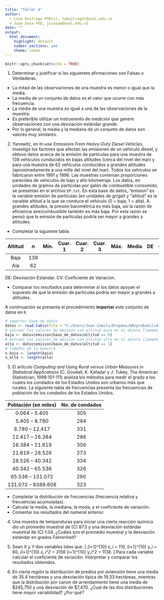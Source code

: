 ---
title: "Taller 4"
author: 
  - Lina Buitrago PhD(c), labuitragor@unal.edu.co
  - Juan Sosa PhD, jcsosam@unal.edu.co
date: ""
output:
  html_document:
    highlight: default
    number_sections: yes
    theme: cosmo
---


```{r setup, include=FALSE}
knitr::opts_chunk$set(echo = TRUE)
```

1. Determinar y justificar si las siguientes afirmaciones son Falsas o Verdaderas.

- La mitad de las observaciones de una muestra es menor o igual que la media. 
- La media   de un conjunto de datos es el valor que ocurre con más frecuencia.
- La media   de una muestra es igual a una de las observaciones de la muestra.
- Es preferible utilizar un instrumento de medición que genere observaciones con una desviación estándar grande.
- Por lo general, la media y la mediana de un conjunto de datos son valores muy similares.

2. Yanowitz, en *In-use Emissions From Heavy-Duty Diesel Vehicles*, investigó los factores que afectan las emisiones de un vehículo diesel, y obtuvo datos acerca de la emisión de partículas para una muestra de 138 vehículos conducidos en bajas altitudes (cerca del nivel del mar) y para una muestra de 62 vehículos conducidos a grandes altitudes (aproximadamente a una milla del nivel del mar). Todos los vehículos se fabricaron entre 1991 y 1996. Las muestras contenían proporciones parecidas de vehículos de bajo y alto kilometraje. Los datos, en unidades de gramos de partículas por galón de combustible consumido, se presentan en el archivo `EP.txt`. En esta base de datos, "emision" es la variable emisión de partículas (en unidades de gr/gal) y "altitud" es la varaible altitud a la que se conduce el vehículo (0 = baja; 1 = alta). A grandes altitudes, la presión barométrica es más baja, así la razón de eficiencia aire/combustible también es más baja. Por esta razón se pensó que la emisión de partículas podría ser mayor a grandes a altitudes.

- Completar la siguiente tabla:

| Altitud | $n$ | Mín. | Cuar. 1 | Cuar. 2 | Cuar. 3 | Máx. | Media | DE | CV |
|:-------:|:---:|------|---------|---------|---------|------|-------|----|----|
| Baja    | 138 |      |         |         |         |      |       |    |    |
| Ala     | 62  |      |         |         |         |      |       |    |    |

DE: Desviación Estándar. CV: Coeficiente de Variación.

- Comparar los resultados para determinar si los datos apoyan el supuesto de que la emisión de partículas podría ser mayor a grandes a altitudes.

A continuación se presenta el procedimiento **importar** este conjunto de datos en `R`.

```{r, echo=T, eval=F}
# importar base de datos
datos <- read.table(file = "C:/Users/Juan Camilo/Dropbox/UN/probabilidad_estadistica/EP.txt", header = TRUE)
# extraer los valores de emision con altitud baja en el objeto llamado baja
baja <- datos$emision[base_de_datos$altitud == 0]
# extraer los valores de emision con altitud alta en el objeto llamado alta
alta <- datos$emision[base_de_datos$altitud == 1]
# tamaños de la muestra
n_baja <- length(baja)
n_alta <- length(alta)
```

3. El artículo *Computing and Using Rural versus Urban Measures in Statistical Applications* (C. Goodall, K. Kafadar y J. Tukey, The American Statistician, 1998:101-111) analiza los métodos para medir el grado a los cuales los condados de los Estados Unidos son urbanos más que rurales. La siguiente tabla de frecuencias presenta las frecuencias de población de los condados de los Estados Unidos. 

| Población (en miles) | No. de condados |
|:--------------------:|:---------------:|
| 0.064   – 5.405      | 305             |
| 5.405   – 8.780      | 294             |
| 8.780   – 12.417     | 331             |
| 12.417  – 16.384     | 286             |
| 16.384  – 21.619     | 306             |
| 21.619  – 28.526     | 273             |
| 28.526  – 40.342     | 334             |
| 40.342  – 65.536     | 326             |
| 65.536  – 131.072    | 290             |
| 131.072 – 8388.608   | 323             |

- Completar la distribución de frecuencias (frecuencia relativa y frecuencias acumuladas).
- Calcular la media, la mediana, la moda, y el coeficiente de variación.
- Comentar los resultados del numeral anterior.

4. Una muestra de temperaturas para iniciar una cierta reacción química dio un promedio muestral de (C) 87.3 y una desviación estándar muestral de (C) 1.04. ¿Cuáles son el promedio muestral y la desviación estándar en grados Fahrenheit? 

5. Sean $X$ y $Y$ dos variables tales que:
\[
\sum_{i=1}^{10} x_i = 110, \quad
\sum_{i=1}^{10} y_i = 60, \quad
\sum_{i=1}^{10} x_i^2 = 3156 \quad \text{y}\quad 
\sum_{i=1}^{10} y_i^2 = 1138.
\]
Para cada variable calcular el coeficiente de variación. Interpretar y comparar los resultados obtenidos.

6. En cierta región la distribución de predios por extensión tiene una media de 35.4 hectáreas y una desviación típica de 19.33 hectáreas, mientras que la distribución por canon de arrendamiento tiene una media de \$245,750 y una desviación de \$7,470. ¿Cual de las dos distribuciones tiene mayor variabilidad? ¿Por qué?